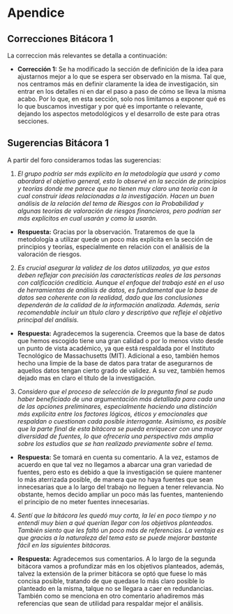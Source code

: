 # Apendice

## Correcciones Bitácora 1

La correccion más relevantes se detalla a continuación:

* **Corrección 1:**
Se ha modificado la sección de definición de la idea para ajustarnos mejor a lo que se espera ser observado en la misma. Tal que, nos centramos más en definir claramente la idea de investigación, sin entrar en los detalles ni en dar el paso a paso de cómo se lleva la misma acabo. Por lo que, en esta sección, solo nos limitamos a exponer qué es lo que buscamos investigar y por qué es importante o relevante, dejando los aspectos metodológicos y el desarrollo de este para otras secciones.


## Sugerencias Bitácora 1

A partir del foro consideramos todas las sugerencias:

1. *El grupo podría ser más explícito en la metodología que usará y como abordará el objetivo general, esto lo observé en la sección de principios y teorías donde me parece que no tienen muy claro una teoría con la cual construir ideas relacionadas a la investigación. Hacen un buen análisis de la relación del tema de Riesgos con la Probabilidad y algunas teorías de valoración de riesgos financieros, pero podrían ser más explícitos en cual usarán y como la usarán.*
 - **Respuesta:** Gracias por la observación. Trataremos de que la metodología a utilizar quede un poco más explícita en la sección de principios y teorías, especialmente en relación con el análisis de la valoración de riesgos.  


2. *Es crucial asegurar la validez de los datos utilizados, ya que estos deben reflejar con precisión las características reales de las personas con calificación crediticia. Aunque el enfoque del trabajo esté en el uso de herramientas de análisis de datos, es fundamental que la base de datos sea coherente con la realidad, dado que las conclusiones dependerán de la calidad de la información analizada. Además, sería recomendable incluir un título claro y descriptivo que refleje el objetivo principal del análisis.*
 - **Respuesta:** Agradecemos la sugerencia. Creemos que la base de datos que hemos escogido tiene una gran calidad o por lo menos visto desde un punto de vista académico, ya que está respaldada por el Instituto Tecnológico de Massachusetts (MIT). Adicional a eso, también hemos hecho una limpie de la base de datos para tratar de asegurarnos de aquellos datos tengan cierto grado de validez.  A su vez, también hemos dejado mas en claro el título de la investigación.


3. *Considero que el proceso de selección de la pregunta final se pudo haber beneficiado de una argumentación más detallada para cada una de las opciones preliminares, especialmente haciendo una distinción más explícita entre los factores lógicos, éticos y emocionales que respaldan o cuestionan cada posible interrogante. Asimismo, es posible que la parte final de esta bitácora se pueda enriquecer con una mayor diversidad de fuentes, lo que ofrecería una perspectiva más amplia sobre los estudios que se han realizado previamente sobre el tema.*  
- **Respuesta:** Se tomará en cuenta su comentario. A la vez, estamos de acuerdo en que tal vez no llegamos a abarcar una gran variedad de fuentes, pero esto es debido a que la investigación se quiere mantener lo más aterrizada posible, de manera que no haya fuentes que sean innecesarias que a lo largo del trabajo no lleguen a tener relevancia. No obstante, hemos decido ampliar un poco más las fuentes, manteniendo el principio de no meter fuentes innecesarias. 




4. *Sentí que la bitácora les quedó muy corta, la leí en poco tiempo y no entendí muy bien a qué querían llegar con los objetivos planteados. También siento que les faltó un poco más de referencias. La ventaja es que gracias a la naturaleza del tema esto se puede mejorar bastante fácil en las siguientes bitácoras.*
- **Respuesta:** Agradecemos sus comentarios. A lo largo de la segunda bitácora vamos a profundizar más en los objetivos planteados, además, talvez la extensión de la primer bitácora se optó que fuese lo más concisa posible, tratando de que quedase lo más claro posible lo planteado en la misma, talque no se llegara a caer en redundancias. También como se menciona en otro comentario añadiremos más referencias que sean de utilidad para respaldar mejor el análisis. 

